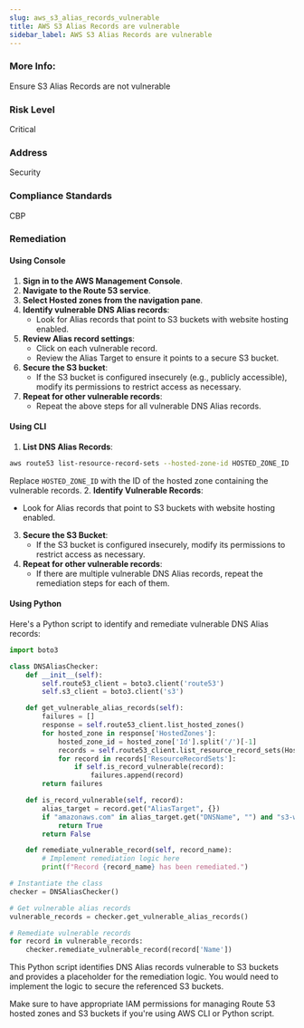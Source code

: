 ```yaml
---
slug: aws_s3_alias_records_vulnerable
title: AWS S3 Alias Records are vulnerable
sidebar_label: AWS S3 Alias Records are vulnerable
---
```


### More Info:

Ensure S3 Alias Records are not vulnerable

### Risk Level

Critical

### Address

Security

### Compliance Standards

CBP

### Remediation

#### Using Console

1. **Sign in to the AWS Management Console**.
2. **Navigate to the Route 53 service**.
3. **Select Hosted zones from the navigation pane**.
4. **Identify vulnerable DNS Alias records**:
   - Look for Alias records that point to S3 buckets with website hosting enabled.
5. **Review Alias record settings**:
   - Click on each vulnerable record.
   - Review the Alias Target to ensure it points to a secure S3 bucket.
6. **Secure the S3 bucket**:
   - If the S3 bucket is configured insecurely (e.g., publicly accessible), modify its permissions to restrict access as necessary.
7. **Repeat for other vulnerable records**:
   - Repeat the above steps for all vulnerable DNS Alias records.

#### Using CLI

1. **List DNS Alias Records**:
```bash
aws route53 list-resource-record-sets --hosted-zone-id HOSTED_ZONE_ID
```
Replace `HOSTED_ZONE_ID` with the ID of the hosted zone containing the vulnerable records.
2. **Identify Vulnerable Records**:
   - Look for Alias records that point to S3 buckets with website hosting enabled.
3. **Secure the S3 Bucket**:
   - If the S3 bucket is configured insecurely, modify its permissions to restrict access as necessary.
4. **Repeat for other vulnerable records**:
   - If there are multiple vulnerable DNS Alias records, repeat the remediation steps for each of them.

#### Using Python

Here's a Python script to identify and remediate vulnerable DNS Alias records:

```python
import boto3

class DNSAliasChecker:
    def __init__(self):
        self.route53_client = boto3.client('route53')
        self.s3_client = boto3.client('s3')

    def get_vulnerable_alias_records(self):
        failures = []
        response = self.route53_client.list_hosted_zones()
        for hosted_zone in response['HostedZones']:
            hosted_zone_id = hosted_zone['Id'].split('/')[-1]
            records = self.route53_client.list_resource_record_sets(HostedZoneId=hosted_zone_id)
            for record in records['ResourceRecordSets']:
                if self.is_record_vulnerable(record):
                    failures.append(record)
        return failures

    def is_record_vulnerable(self, record):
        alias_target = record.get("AliasTarget", {})
        if "amazonaws.com" in alias_target.get("DNSName", "") and "s3-website" in alias_target.get("DNSName", ""):
            return True
        return False

    def remediate_vulnerable_record(self, record_name):
        # Implement remediation logic here
        print(f"Record {record_name} has been remediated.")

# Instantiate the class
checker = DNSAliasChecker()

# Get vulnerable alias records
vulnerable_records = checker.get_vulnerable_alias_records()

# Remediate vulnerable records
for record in vulnerable_records:
    checker.remediate_vulnerable_record(record['Name'])
```

This Python script identifies DNS Alias records vulnerable to S3 buckets and provides a placeholder for the remediation logic. You would need to implement the logic to secure the referenced S3 buckets.

Make sure to have appropriate IAM permissions for managing Route 53 hosted zones and S3 buckets if you're using AWS CLI or Python script.
